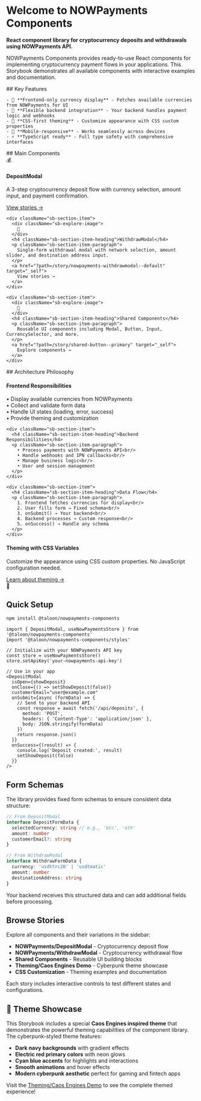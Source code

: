 
<Meta title="NOWPayments Components/Introduction" />

<style>
  {`
    .sb-container {
      margin-bottom: 48px;
    }

    .sb-section {
      width: 100%;
      display: flex;
      flex-direction: row;
      gap: 20px;
    }

    .sb-section-title {
      margin-bottom: 32px;
    }

    .sb-section-item {
      flex: 1;
      display: flex;
      flex-direction: column;
    }

    .sb-section-item-heading {
      padding-top: 20px !important;
      padding-bottom: 5px !important;
      margin: 0 !important;
    }
    .sb-section-item-paragraph {
      margin: 0;
      padding-bottom: 10px;
    }

    .sb-section-item a:not(h1 a, h2 a, h3 a) {
      font-size: 14px;
    }

    .sb-explore-image {
      max-height: 32px;
    }

    .sb-addon {
      width: 100%;
      display: flex;
      align-items: center;
      position: relative;
      background-color: #EEF3F8;
      border-radius: 5px;
      border: 2px solid #E0E8F0;
      padding: 20px;
      margin-bottom: 48px;
    }

    .sb-addon-text {
      padding-left: 48px;
      max-width: 240px;
    }

    .sb-addon-text h4 {
      padding-top: 0px;
    }

    .sb-addon-img {
      position: absolute;
      left: 20px;
      top: 20px;
      height: 48px;
      width: 48px;
    }

    .sb-addon-img img {
      max-width: 100%;
      height: auto;
    }

    @media screen and (max-width: 800px) {
      .sb-section {
        flex-direction: column;
      }
    }
  `}
</style>

# Welcome to NOWPayments Components

**React component library for cryptocurrency deposits and withdrawals using NOWPayments API.**

NOWPayments Components provides ready-to-use React components for implementing cryptocurrency payment flows in your applications. This Storybook demonstrates all available components with interactive examples and documentation.

<div className="sb-container">
  <div className="sb-section-title">
    ## Key Features

    - 🔐 **Frontend-only currency display** - Fetches available currencies from NOWPayments for UI
    - 🎯 **Flexible backend integration** - Your backend handles payment logic and webhooks
    - 🎨 **CSS-first theming** - Customize appearance with CSS custom properties
    - 📱 **Mobile-responsive** - Works seamlessly across devices
    - ⚡ **TypeScript ready** - Full type safety with comprehensive interfaces

  </div>
</div>

<div className="sb-container">
  <div className="sb-section-title">
    ## Main Components
  </div>

  <div className="sb-section">
    <div className="sb-section-item">
      <div className="sb-explore-image">
        💰
      </div>
      <h4 className="sb-section-item-heading">DepositModal</h4>
      <p className="sb-section-item-paragraph">
        A 3-step cryptocurrency deposit flow with currency selection, amount input, and payment confirmation.
      </p>
      <a href="?path=/story/nowpayments-depositmodal--default" target="_self">
        View stories →
      </a>
    </div>

    <div className="sb-section-item">
      <div className="sb-explore-image">
        💸
      </div>
      <h4 className="sb-section-item-heading">WithdrawModal</h4>
      <p className="sb-section-item-paragraph">
        Single-form withdrawal modal with network selection, amount slider, and destination address input.
      </p>
      <a href="?path=/story/nowpayments-withdrawmodal--default" target="_self">
        View stories →
      </a>
    </div>

    <div className="sb-section-item">
      <div className="sb-explore-image">
        🧩
      </div>
      <h4 className="sb-section-item-heading">Shared Components</h4>
      <p className="sb-section-item-paragraph">
        Reusable UI components including Modal, Button, Input, CurrencySelector, and more.
      </p>
      <a href="?path=/story/shared-button--primary" target="_self">
        Explore components →
      </a>
    </div>

  </div>
</div>

<div className="sb-container">
  <div className="sb-section-title">
    ## Architecture Philosophy
  </div>

  <div className="sb-section">
    <div className="sb-section-item">
      <h4 className="sb-section-item-heading">Frontend Responsibilities</h4>
      <p className="sb-section-item-paragraph">
        • Display available currencies from NOWPayments<br/>
        • Collect and validate form data<br/>
        • Handle UI states (loading, error, success)<br/>
        • Provide theming and customization
      </p>
    </div>

    <div className="sb-section-item">
      <h4 className="sb-section-item-heading">Backend Responsibilities</h4>
      <p className="sb-section-item-paragraph">
        • Process payments with NOWPayments API<br/>
        • Handle webhooks and IPN callbacks<br/>
        • Manage business logic<br/>
        • User and session management
      </p>
    </div>

    <div className="sb-section-item">
      <h4 className="sb-section-item-heading">Data Flow</h4>
      <p className="sb-section-item-paragraph">
        1. Frontend fetches currencies for display<br/>
        2. User fills form → Fixed schema<br/>
        3. onSubmit() → Your backend<br/>
        4. Backend processes → Custom response<br/>
        5. onSuccess() → Handle any schema
      </p>
    </div>

  </div>
</div>

<div className="sb-addon">
  <div className="sb-addon-text">
    <h4>Theming with CSS Variables</h4>
    <p className="sb-section-item-paragraph">
      Customize the appearance using CSS custom properties. No JavaScript configuration needed.
    </p>
    <a href="?path=/docs/theming-css-variables--docs" target="_self">
      Learn about theming →
    </a>
  </div>
  <div className="sb-addon-img">🎨</div>
</div>

## Quick Setup

```bash
npm install @taloon/nowpayments-components
```

```tsx
import { DepositModal, useNowPaymentsStore } from '@taloon/nowpayments-components'
import '@taloon/nowpayments-components/styles'

// Initialize with your NOWPayments API key
const store = useNowPaymentsStore()
store.setApiKey('your-nowpayments-api-key')

// Use in your app
<DepositModal
  isOpen={showDeposit}
  onClose={() => setShowDeposit(false)}
  customerEmail="user@example.com"
  onSubmit={async (formData) => {
    // Send to your backend API
    const response = await fetch('/api/deposits', {
      method: 'POST',
      headers: { 'Content-Type': 'application/json' },
      body: JSON.stringify(formData)
    })
    return response.json()
  }}
  onSuccess={(result) => {
    console.log('Deposit created:', result)
    setShowDeposit(false)
  }}
/>
```

## Form Schemas

The library provides fixed form schemas to ensure consistent data structure:

```typescript
// From DepositModal
interface DepositFormData {
  selectedCurrency: string // e.g., 'btc', 'eth'
  amount: number
  customerEmail?: string
}

// From WithdrawModal
interface WithdrawFormData {
  currency: 'usdttrc20' | 'usdtmatic'
  amount: number
  destinationAddress: string
}
```

Your backend receives this structured data and can add additional fields before processing.

## Browse Stories

Explore all components and their variations in the sidebar:

- **NOWPayments/DepositModal** - Cryptocurrency deposit flow
- **NOWPayments/WithdrawModal** - Cryptocurrency withdrawal flow
- **Shared Components** - Reusable UI building blocks
- **Theming/Caos Engines Demo** - Cyberpunk theme showcase
- **CSS Customization** - Theming examples and documentation

Each story includes interactive controls to test different states and configurations.

## 🎨 Theme Showcase

This Storybook includes a special **Caos Engines inspired theme** that demonstrates the powerful theming capabilities of the component library. The cyberpunk-styled theme features:

- **Dark navy backgrounds** with gradient effects
- **Electric red primary colors** with neon glows
- **Cyan blue accents** for highlights and interactions
- **Smooth animations** and hover effects
- **Modern cyberpunk aesthetic** perfect for gaming and fintech apps

Visit the [Theming/Caos Engines Demo](?path=/story/theming-caos-engines-demo--overview) to see the complete themed experience!
